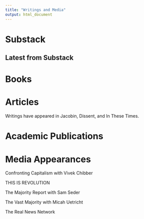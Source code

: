 ```yaml
---
title: "Writings and Media"
output: html_document
---
```


# Substack

## Latest from Substack

<div id="rss-feed"></div>

<script type="text/javascript">
  async function loadRSS() {
    const rss_url = 'https://paulheideman.substack.com/feed';
    const api_url = 'https://api.rss2json.com/v1/api.json?rss_url=' + encodeURIComponent(rss_url);

    try {
      const response = await fetch(api_url);
      const data = await response.json();

      let html = '<ul>';
      data.items.slice(0, 5).forEach(item => {
        html += `<li><a href="${item.link}" target="_blank">${item.title}</a></li>`;
      });
      html += '</ul>';
      document.getElementById('rss-feed').innerHTML = html;
    } catch (error) {
      document.getElementById('rss-feed').innerHTML = 'Unable to load feed.';
    }
  }

  loadRSS();
</script>

# Books

# Articles

Writings have appeared in Jacobin, Dissent, and In These Times.

# Academic Publications

# Media Appearances

Confronting Capitalism with Vivek Chibber

THIS IS REVOLUTION

The Majority Report with Sam Seder

The Vast Majority with Micah Uetricht

The Real News Network

